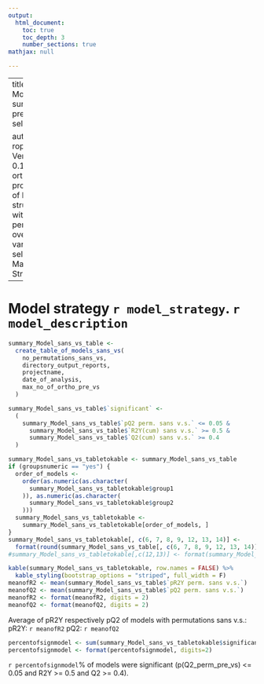 ---
output:
  html_document:
    toc: true
    toc_depth: 3
    number_sections: true
mathjax: null

---

---
title: |
    | Model summary pre variable selection

author: |
    | roplspvs: Version 0.16.0
    | R orthogonal projections of latent structures with permutation over variable selection
    | Marika Strom
---

# Model strategy `r model_strategy`. `r model_description`


```{r, echo=FALSE}
summary_Model_sans_vs_table <-
  create_table_of_models_sans_vs(
    no_permutations_sans_vs,
    directory_output_reports,
    projectname,
    date_of_analysis,
    max_no_of_ortho_pre_vs
  )

summary_Model_sans_vs_table$`significant` <-
  (
    summary_Model_sans_vs_table$`pQ2 perm. sans v.s.` <= 0.05 &
      summary_Model_sans_vs_table$`R2Y(cum) sans v.s.` >= 0.5 &
      summary_Model_sans_vs_table$`Q2(cum) sans v.s.` >= 0.4
  )

summary_Model_sans_vs_tabletokable <- summary_Model_sans_vs_table
if (groupsnumeric == "yes") {
  order_of_models <-
    order(as.numeric(as.character(
      summary_Model_sans_vs_tabletokable$group1
    )), as.numeric(as.character(
      summary_Model_sans_vs_tabletokable$group2
    )))
  summary_Model_sans_vs_tabletokable <-
    summary_Model_sans_vs_tabletokable[order_of_models, ]
}
summary_Model_sans_vs_tabletokable[, c(6, 7, 8, 9, 12, 13, 14)] <-
  format(round(summary_Model_sans_vs_table[, c(6, 7, 8, 9, 12, 13, 14)], 3))
#summary_Model_sans_vs_tabletokable[,c(12,13)] <- format(summary_Model_sans_vs_table[,c(12,13)], scientific=TRUE, digits=2)

kable(summary_Model_sans_vs_tabletokable, row.names = FALSE) %>%
  kable_styling(bootstrap_options = "striped", full_width = F)
meanofR2 <- mean(summary_Model_sans_vs_table$`pR2Y perm. sans v.s.`)
meanofQ2 <- mean(summary_Model_sans_vs_table$`pQ2 perm. sans v.s.`)
meanofR2 <- format(meanofR2, digits = 2)
meanofQ2 <- format(meanofQ2, digits = 2)

```
Average of pR2Y respectively pQ2 of models with permutations sans v.s.:
pR2Y: `r meanofR2`
pQ2: `r meanofQ2`

```{r, echo=FALSE}

percentofsignmodel <- sum(summary_Model_sans_vs_tabletokable$significant)/nrow(summary_Model_sans_vs_tabletokable)*100
percentofsignmodel <- format(percentofsignmodel, digits=2)

```
`r percentofsignmodel`% of models were significant (p(Q2_perm_pre_vs) <= 0.05 and R2Y >= 0.5 and Q2 >= 0.4).

